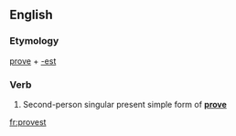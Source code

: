 ==English==

===Etymology===
[[prove]] + [[-est]]

===Verb===
{{infl|en|verb form}}

# {{archaic}} Second-person singular present simple form of '''[[prove]]'''

[[fr:provest]]